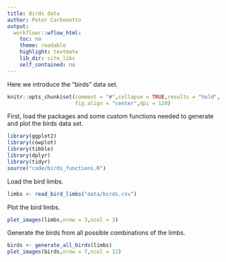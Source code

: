 ```yaml
---
title: Birds data
author: Peter Carbonetto
output:
  workflowr::wflow_html:
    toc: no
    theme: readable
    highlight: textmate
    lib_dir: site_libs
    self_contained: no
---
```


Here we introduce the "birds" data set. 

```r
knitr::opts_chunk$set(comment = "#",collapse = TRUE,results = "hold",
                      fig.align = "center",dpi = 120)
```

First, load the packages and some custom functions needed to generate
and plot the birds data set.

```r
library(ggplot2)
library(cowplot)
library(tibble)
library(dplyr)
library(tidyr)
source("code/birds_functions.R")
```

Load the bird limbs.

```r
limbs <- read_bird_limbs("data/birds.csv")
```

Plot the bird limbs.

```r
plot_images(limbs,nrow = 3,ncol = 3)
```

Generate the birds from all possible combinations of the limbs.

```r
birds <- generate_all_birds(limbs)
plot_images(birds,nrow = 7,ncol = 12)
```
